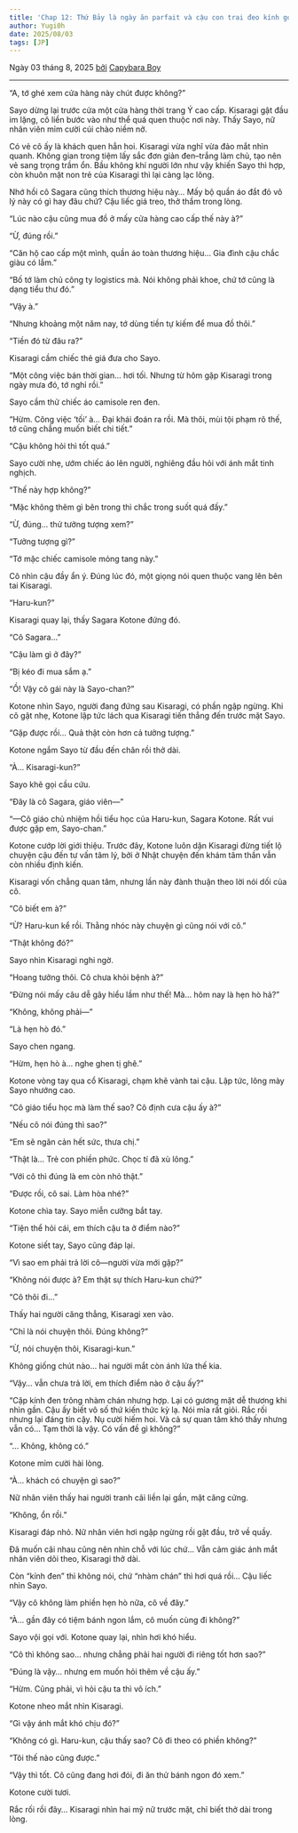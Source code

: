 ```yaml
---
title: 'Chap 12: Thứ Bảy là ngày ăn parfait và cậu con trai đeo kính gọng đen (Phần 2)'
author: Yugi0h
date: 2025/08/03
tags: [JP]
---
```


Ngày 03 tháng 8, 2025 <u>bởi</u> [Capybara Boy](https://facebook.com/tienlx97)

---

“A, tớ ghé xem cửa hàng này chút được không?”

Sayo dừng lại trước cửa một cửa hàng thời trang Ý cao cấp. Kisaragi gật đầu im lặng, cô liền bước vào như thể quá quen thuộc nơi này. Thấy Sayo, nữ nhân viên mỉm cười cúi chào niềm nở.

Có vẻ cô ấy là khách quen hẳn hoi. Kisaragi vừa nghĩ vừa đảo mắt nhìn quanh. Không gian trong tiệm lấy sắc đơn giản đen–trắng làm chủ, tạo nên vẻ sang trọng trầm ổn. Bầu không khí người lớn như vậy khiến Sayo thì hợp, còn khuôn mặt non trẻ của Kisaragi thì lại càng lạc lõng.

Nhớ hồi cô Sagara cũng thích thương hiệu này… Mấy bộ quần áo đắt đỏ vô lý này có gì hay đâu chứ? Cậu liếc giá treo, thở thầm trong lòng.

“Lúc nào cậu cũng mua đồ ở mấy cửa hàng cao cấp thế này à?”

“Ừ, đúng rồi.”

“Căn hộ cao cấp một mình, quần áo toàn thương hiệu… Gia đình cậu chắc giàu có lắm.”

“Bố tớ làm chủ công ty logistics mà. Nói không phải khoe, chứ tớ cũng là dạng tiểu thư đó.”

“Vậy à.”

“Nhưng khoảng một năm nay, tớ dùng tiền tự kiếm để mua đồ thôi.”

“Tiền đó từ đâu ra?”

Kisaragi cầm chiếc thẻ giá đưa cho Sayo.

“Một công việc bán thời gian… hơi tối. Nhưng từ hôm gặp Kisaragi trong ngày mưa đó, tớ nghỉ rồi.”

Sayo cầm thử chiếc áo camisole ren đen.

“Hừm. Công việc ‘tối’ à… Đại khái đoán ra rồi. Mà thôi, mùi tội phạm rõ thế, tớ cũng chẳng muốn biết chi tiết.”

“Cậu không hỏi thì tốt quá.”

Sayo cười nhẹ, ướm chiếc áo lên người, nghiêng đầu hỏi với ánh mắt tinh nghịch.

“Thế này hợp không?”

“Mặc không thêm gì bên trong thì chắc trong suốt quá đấy.”

“Ừ, đúng… thử tưởng tượng xem?”

“Tưởng tượng gì?”

“Tớ mặc chiếc camisole mỏng tang này.”

Cô nhìn cậu đầy ẩn ý. Đúng lúc đó, một giọng nói quen thuộc vang lên bên tai Kisaragi.

“Haru-kun?”

Kisaragi quay lại, thấy Sagara Kotone đứng đó.

“Cô Sagara…”

“Cậu làm gì ở đây?”

“Bị kéo đi mua sắm ạ.”

“Ồ! Vậy cô gái này là Sayo-chan?”

Kotone nhìn Sayo, người đang đứng sau Kisaragi, có phần ngập ngừng. Khi cô gật nhẹ, Kotone lập tức lách qua Kisaragi tiến thẳng đến trước mặt Sayo.

“Gặp được rồi… Quả thật còn hơn cả tưởng tượng.”

Kotone ngắm Sayo từ đầu đến chân rồi thở dài.

“À… Kisaragi-kun?”

Sayo khẽ gọi cầu cứu.

“Đây là cô Sagara, giáo viên—”

“—Cô giáo chủ nhiệm hồi tiểu học của Haru-kun, Sagara Kotone. Rất vui được gặp em, Sayo-chan.”

Kotone cướp lời giới thiệu. Trước đây, Kotone luôn dặn Kisaragi đừng tiết lộ chuyện cậu đến tư vấn tâm lý, bởi ở Nhật chuyện đến khám tâm thần vẫn còn nhiều định kiến.

Kisaragi vốn chẳng quan tâm, nhưng lần này đành thuận theo lời nói dối của cô.

“Cô biết em à?”

“Ừ? Haru-kun kể rồi. Thằng nhóc này chuyện gì cũng nói với cô.”

“Thật không đó?”

Sayo nhìn Kisaragi nghi ngờ.

“Hoang tưởng thôi. Cô chưa khỏi bệnh à?”

“Đừng nói mấy câu dễ gây hiểu lầm như thế! Mà… hôm nay là hẹn hò hả?”

“Không, không phải—”

“Là hẹn hò đó.”

Sayo chen ngang.

“Hừm, hẹn hò à… nghe ghen tị ghê.”

Kotone vòng tay qua cổ Kisaragi, chạm khẽ vành tai cậu. Lập tức, lông mày Sayo nhướng cao.

“Cô giáo tiểu học mà làm thế sao? Cô định cưa cậu ấy à?”

“Nếu cô nói đúng thì sao?”

“Em sẽ ngăn cản hết sức, thưa chị.”

“Thật là… Trẻ con phiền phức. Chọc tí đã xù lông.”

“Với cô thì đúng là em còn nhỏ thật.”

“Được rồi, cô sai. Làm hòa nhé?”

Kotone chìa tay. Sayo miễn cưỡng bắt tay.

“Tiện thể hỏi cái, em thích cậu ta ở điểm nào?”

Kotone siết tay, Sayo cũng đáp lại.

“Vì sao em phải trả lời cô—người vừa mới gặp?”

“Không nói được à? Em thật sự thích Haru-kun chứ?”

“Cô thôi đi…”

Thấy hai người căng thẳng, Kisaragi xen vào.

“Chỉ là nói chuyện thôi. Đúng không?”

“Ừ, nói chuyện thôi, Kisaragi-kun.”

Không giống chút nào… hai người mắt còn ánh lửa thế kia.

“Vậy… vẫn chưa trả lời, em thích điểm nào ở cậu ấy?”

“Cặp kính đen trông nhàm chán nhưng hợp. Lại có gương mặt dễ thương khi nhìn gần. Cậu ấy biết vô số thứ kiến thức kỳ lạ. Nói mỉa rất giỏi. Rắc rối nhưng lại đáng tin cậy. Nụ cười hiếm hoi. Và cả sự quan tâm khó thấy nhưng vẫn có… Tạm thời là vậy. Có vấn đề gì không?”

“… Không, không có.”

Kotone mỉm cười hài lòng.

“À… khách có chuyện gì sao?”

Nữ nhân viên thấy hai người tranh cãi liền lại gần, mặt căng cứng.

“Không, ổn rồi.”

Kisaragi đáp nhỏ. Nữ nhân viên hơi ngập ngừng rồi gật đầu, trở về quầy.

Đã muốn cãi nhau cũng nên nhìn chỗ với lúc chứ… Vẫn cảm giác ánh mắt nhân viên dõi theo, Kisaragi thở dài.

Còn “kính đen” thì không nói, chứ “nhàm chán” thì hơi quá rồi… Cậu liếc nhìn Sayo.

“Vậy cô không làm phiền hẹn hò nữa, cô về đây.”

“À… gần đây có tiệm bánh ngon lắm, cô muốn cùng đi không?”

Sayo vội gọi với. Kotone quay lại, nhìn hơi khó hiểu.

“Cô thì không sao… nhưng chẳng phải hai người đi riêng tốt hơn sao?”

“Đúng là vậy… nhưng em muốn hỏi thêm về cậu ấy.”

“Hừm. Cũng phải, vì hỏi cậu ta thì vô ích.”

Kotone nheo mắt nhìn Kisaragi.

“Gì vậy ánh mắt khó chịu đó?”

“Không có gì. Haru-kun, cậu thấy sao? Cô đi theo có phiền không?”

“Tôi thế nào cũng được.”

“Vậy thì tốt. Cô cũng đang hơi đói, đi ăn thử bánh ngon đó xem.”

Kotone cười tươi.

Rắc rối rồi đây… Kisaragi nhìn hai mỹ nữ trước mặt, chỉ biết thở dài trong lòng.
